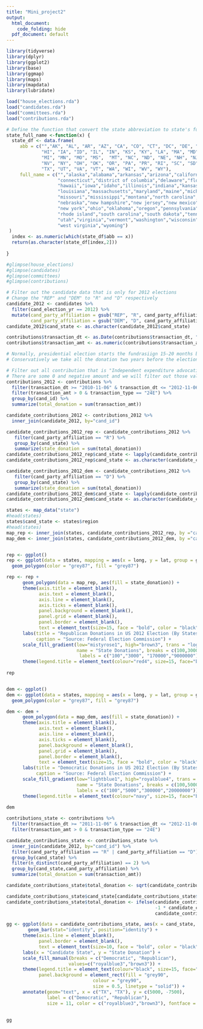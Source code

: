 ```yaml
---
title: "Mini_project2"
output:
  html_document:
    code_folding: hide
  pdf_document: default
---
```


```r
library(tidyverse)
library(dplyr)
library(ggplot2)
library(base)
library(ggmap)
library(maps)
library(mapdata)
library(lubridate)
```


```r
load("house_elections.rda")
load("candidates.rda")
load("committees.rda")
load("contributions.rda")
```


```r
# Define the function that convert the state abbreviation to state's full name
state_full_name <-function(x) {
  state_df <- data.frame(
     abb = c("","AK", "AL", "AR", "AZ", "CA", "CO", "CT", "DC", "DE", "FL", "GA",
             "HI", "IA", "ID", "IL", "IN", "KS", "KY", "LA", "MA", "MD", "ME",
             "MI", "MN", "MO", "MS",  "MT", "NC", "ND", "NE", "NH", "NJ", "NM",
             "NV", "NY", "OH", "OK", "OR", "PA", "PR", "RI", "SC", "SD", "TN",
             "TX", "UT", "VA", "VT", "WA", "WI", "WV", "WY"),
     full_name = c("","alaska","alabama","arkansas","arizona","california","colorado",
                   "connecticut","district of columbia","delaware","florida","georgia",
                   "hawaii","iowa","idaho","illinois","indiana","kansas","kentucky",
                   "louisiana","massachusetts","maryland","maine","michigan","minnesota",
                   "missouri","mississippi","montana","north carolina","north dakota",
                   "nebraska","new hampshire","new jersey","new mexico","nevada",
                   "new york","ohio","oklahoma","oregon","pennsylvania","puerto rico",
                   "rhode island","south carolina","south dakota","tennessee","texas",
                   "utah","virginia","vermont","washington","wisconsin",
                   "west virginia","wyoming")
 )
  index <- as.numeric(which(state_df$abb == x))
  return(as.character(state_df[index,2]))
  
}
```


```r
#glimpse(house_elections)
#glimpse(candidates)
#glimpse(committees)
#glimpse(contributions)

# Filter out the candidate data that is only for 2012 elections 
# Change the "REP" and "DEM" to "R" and "D" respectively
candidate_2012 <- candidates %>%
  filter(cand_election_yr == 2012) %>%
  mutate(cand_party_affiliation = gsub("REP", "R", cand_party_affiliation),
         cand_party_affiliation = gsub("DEM", "D", cand_party_affiliation))
candidate_2012$cand_state <- as.character(candidate_2012$cand_state)

contributions$transaction_dt <- as.Date(contributions$transaction_dt, "%m%d%Y")
contributions$transaction_amt <- as.numeric(contributions$transaction_amt)

# Normally, presidential election starts the fundrasiign 15-20 months before the election.
# Conservatively we take all the donation two years before the election into account 

# Filter out all contribution that is "Independent expenditure advocating/opposing election of candidate"
# There are some 0 and negative amount and we will filter out those values and only consider the positive values 
contributions_2012 <- contributions %>%
  filter(transaction_dt >= "2010-11-06" & transaction_dt <= "2012-11-06") %>%
  filter(transaction_amt > 0 & transaction_type == "24E") %>%
  group_by(cand_id) %>%
  summarize(total_donation = sum(transaction_amt))

candidate_contributions_2012 <- contributions_2012 %>%
  inner_join(candidate_2012, by="cand_id") 

candidate_contributions_2012_rep <- candidate_contributions_2012 %>%
   filter(cand_party_affiliation == "R") %>%
   group_by(cand_state) %>%
   summarize(state_donation = sum(total_donation)) 
candidate_contributions_2012_rep$cand_state <- lapply(candidate_contributions_2012_rep$cand_state, FUN = state_full_name)
candidate_contributions_2012_rep$cand_state <- as.character(candidate_contributions_2012_rep$cand_state)

candidate_contributions_2012_dem <- candidate_contributions_2012 %>%
   filter(cand_party_affiliation == "D") %>%
   group_by(cand_state) %>%
   summarize(state_donation = sum(total_donation))
candidate_contributions_2012_dem$cand_state <- lapply(candidate_contributions_2012_dem$cand_state, FUN = state_full_name)
candidate_contributions_2012_dem$cand_state <- as.character(candidate_contributions_2012_dem$cand_state)

states <- map_data("state")
#head(states)
states$cand_state <- states$region
#head(states)
map_rep <- inner_join(states, candidate_contributions_2012_rep, by ="cand_state")
map_dem <- inner_join(states, candidate_contributions_2012_dem, by ="cand_state")


rep <- ggplot()
rep <- ggplot(data = states, mapping = aes(x = long, y = lat, group = group)) + 
  geom_polygon(color = "grey87", fill = "grey87")

rep <- rep + 
      geom_polygon(data = map_rep, aes(fill = state_donation)) +
      theme(axis.title = element_blank(),
            axis.text = element_blank(),
            axis.line = element_blank(),
            axis.ticks = element_blank(),
            panel.background = element_blank(),
            panel.grid = element_blank(), 
            panel.border = element_blank(), 
            text = element_text(size=15, face = "bold", color = "black")) + 
      labs(title = "Republican Donations in US 2012 Election (By States)", 
           caption = "Source: Federal Election Commission") + 
      scale_fill_gradient(low="mistyrose1", high="brown3", trans = "log",
                          name = "State Donations", breaks = c(100,3000, 170000, 9000000),
                           labels = c("100","3000", "170000","9000000"))+
      theme(legend.title = element_text(colour="red4", size=15, face="bold"))
  
rep


dem <- ggplot()
dem <- ggplot(data = states, mapping = aes(x = long, y = lat, group = group)) + 
  geom_polygon(color = "grey87", fill = "grey87")

dem <- dem + 
      geom_polygon(data = map_dem, aes(fill = state_donation)) +
      theme(axis.title = element_blank(),
            axis.text = element_blank(),
            axis.line = element_blank(),
            axis.ticks = element_blank(),
            panel.background = element_blank(),
            panel.grid = element_blank(), 
            panel.border = element_blank(), 
            text = element_text(size=15, face = "bold", color = "black")) + 
      labs(title = "Democratic Donations in US 2012 Election (By States)", 
           caption = "Source: Federal Election Commission") +
      scale_fill_gradient(low="lightblue1", high="royalblue4", trans = "log",
                          name = "State Donations", breaks = c(100,5000, 300000,20000000),
                          labels = c("100","5000","300000","20000000"))+
      theme(legend.title = element_text(colour="navy", size=15, face="bold"))
    
dem
```

```r
contributions_state <- contributions %>%
  filter(transaction_dt >= "2011-11-06" & transaction_dt <= "2012-11-06") %>%
  filter(transaction_amt > 0 & transaction_type == "24E") 

candidate_contributions_state <- contributions_state %>%
  inner_join(candidate_2012, by="cand_id") %>%
  filter(cand_party_affiliation == "R" | cand_party_affiliation == "D") %>%
  group_by(cand_state) %>%
  filter(n_distinct(cand_party_affiliation) == 2) %>%
  group_by(cand_state,cand_party_affiliation) %>%
  summarize(total_donation = sum(transaction_amt)) 

candidate_contributions_state$total_donation <- sqrt(candidate_contributions_state$total_donation)

candidate_contributions_state$cand_state[candidate_contributions_state$cand_state == ""] <- "Other"
candidate_contributions_state$total_donation <- ifelse(candidate_contributions_state$cand_party_affiliation == "R", 
                                                       -1 * candidate_contributions_state$total_donation,
                                                       candidate_contributions_state$total_donation)

gg <- ggplot(data = candidate_contributions_state, aes(x = cand_state, y = total_donation, fill = cand_party_affiliation)) + 
	    geom_bar(stat="identity", position="identity") +
      theme(axis.line = element_blank(),
            panel.border = element_blank(), 
            text = element_text(size=10, face = "bold", color = "black")) +
      labs(x = "Candidate State", y = "State Donation") +
      scale_fill_manual(breaks = c("Democratic", "Republican"), 
                       values=c("royalblue3","brown3")) +
      theme(legend.title = element_text(colour="black", size=15, face="bold"), 
            panel.background = element_rect(fill = "grey90",
                                colour = "grey90",
                                size = 0.5, linetype = "solid")) +
      annotate(geom="text", x = c("TX", "TX"), y = c(5000, -7500), 
               label = c("Democratic", "Republican"), 
               size = 11, color = c("royalblue3","brown3"), fontface = 'bold')
      
  
gg
```

